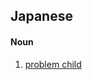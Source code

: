 ==Japanese==
{{ja-kanjitab|もん|だい|じ|yomi=o}}
{{wikipedia|lang=ja}}

====Noun====
{{ja-noun|もんだいじ}}

# [[problem child]]